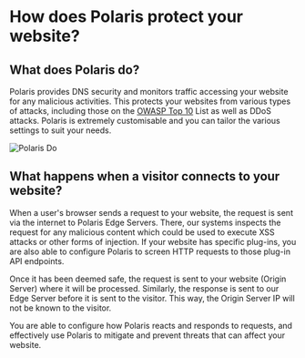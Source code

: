 # How does Polaris protect your website?

## What does Polaris do?

Polaris provides DNS security and monitors traffic accessing your website for any malicious activities. This protects
your websites from various types of attacks, including those on the [OWASP Top 10](https://owasp.org/www-project-top-ten/)
List as well as DDoS attacks. Polaris is extremely customisable and you can tailor the various settings to suit your needs.

![Polaris Do](/img/quick-start/polaris-do.png)

## What happens when a visitor connects to your website?

When a user's browser sends a request to your website, the request is sent via the internet to
Polaris Edge Servers. There, our systems inspects the request for any malicious content which
could be used to execute XSS attacks or other forms of injection. If your website has specific
plug-ins, you are also able to configure Polaris to screen HTTP requests to those plug-in API
endpoints.

Once it has been deemed safe, the request is sent to your website (Origin Server) where it will
be processed. Similarly, the response is sent to our Edge Server before it is sent to the visitor.
This way, the Origin Server IP will not be known to the visitor.

You are able to configure how Polaris reacts and responds to requests, and effectively use
Polaris to mitigate and prevent threats that can affect your website.

